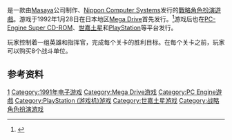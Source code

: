 {{refimprove|time=2015-11-25T09:34:50+00:00}}
{{NoteTA
| G1=Games
}}

{{vgname|梦幻模拟战|ja=ラングリッサー|en=Warsong|diff=yes}}是一款由[[Masaya_Games|Masaya]]公司制作、[[Nippon_Computer_Systems|Nippon Computer Systems]]发行的[[戰略角色扮演遊戲|戰略角色扮演遊戲]]。游戏于1992年1月28日在日本地区[[Mega_Drive|Mega Drive]]首先发行。<ref name="gamefaqs">{{cite web| url = http://www.gamefaqs.com/genesis/586591-warsong/data| title = Release information| publisher = [[GameFAQs|GameFAQs]]| date = | accessdate = 2015-11-05| language = en| archive-date = 2015-11-25| archive-url = https://web.archive.org/web/20151125235011/http://www.gamefaqs.com/genesis/586591-warsong/data| dead-url = no}}</ref>游戏后也在[[PC-Engine_Super_CD-ROM|PC-Engine Super CD-ROM]]、[[世嘉土星|世嘉土星]]和[[PlayStation|PlayStation]]等平台发行。

玩家控制着一组英雄和指挥官，完成每个关卡的胜利目标。在每个关卡之前，玩家可以购买8个战斗单位。

== 参考资料 ==
{{Reflist}}

{{DEFAULTSORT:Langrisser}}
{{Tactical-rpg-videogame-stub}}
{{梦幻模拟战系列}}

[[Category:夢幻模擬戰系列|1]]
[[Category:1991年电子游戏|Category:1991年电子游戏]]
[[Category:Mega_Drive游戏|Category:Mega Drive游戏]]
[[Category:PC_Engine遊戲|Category:PC Engine遊戲]]
[[Category:PlayStation_(游戏机)游戏|Category:PlayStation (游戏机)游戏]]
[[Category:世嘉土星游戏|Category:世嘉土星游戏]]
[[Category:战略角色扮演游戏|Category:战略角色扮演游戏]]